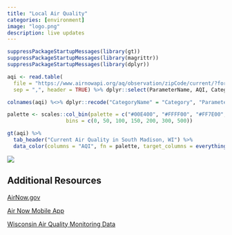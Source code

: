 ```yaml
---
title: "Local Air Quality"
categories: [environment]
image: "logo.png"
description: live updates
---
```


```r
suppressPackageStartupMessages(library(gt))
suppressPackageStartupMessages(library(magrittr))
suppressPackageStartupMessages(library(dplyr))

aqi <- read.table(
  file = "https://www.airnowapi.org/aq/observation/zipCode/current/?format=text/csv&zipCode=53713&distance=25&API_KEY=223DC9F5-E09A-4A38-A9A4-B6737BA465D2", 
  sep = ",", header = TRUE) %>% dplyr::select(ParameterName, AQI, CategoryName)

colnames(aqi) %<>% dplyr::recode("CategoryName" = "Category", "ParameterName" = "Parameter")

palette <- scales::col_bin(palette = c("#00E400", "#FFFF00", "#FF7E00", "#FF0000", "#8F3F97", "#7E0023"), 
                   bins = c(0, 50, 100, 150, 200, 300, 500))

gt(aqi) %>% 
  tab_header("Current Air Quality in South Madison, WI") %>% 
  data_color(columns = "AQI", fn = palette, target_columns = everything())
```

[![](AQI_Table.png)](https://docs.airnowapi.org/docs/DailyDataFactSheet.pdf)

## Additional Resources

[AirNow.gov](https://gispub.epa.gov/airnow/?contours=none&monitors=ozonepm&xmin=-9957200.756211635&xmax=-9954907.645363271&ymin=5322450.583459881&ymax=5323409.629299066&showlegend=yes)

[Air Now Mobile App](https://www.airnow.gov/airnow-mobile-app/)

[Wisconsin Air Quality Monitoring Data](https://airquality.wi.gov/home/map)
